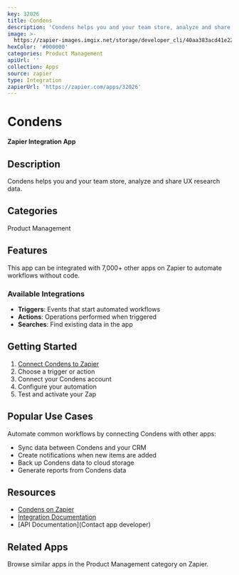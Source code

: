 ```yaml
---
key: 32026
title: Condens
description: 'Condens helps you and your team store, analyze and share UX research data.'
image: >-
  https://zapier-images.imgix.net/storage/developer_cli/40aa383acd41e221f85fec11c8de1b4e.png?auto=format%2Ccompress&ixlib=python-3.0.0&q=50
hexColor: '#000000'
categories: Product Management
apiUrl: ''
collection: Apps
source: zapier
type: Integration
zapierUrl: 'https://zapier.com/apps/32026'
---
```

# Condens

**Zapier Integration App**

## Description

Condens helps you and your team store, analyze and share UX research data.

## Categories

Product Management

## Features

This app can be integrated with 7,000+ other apps on Zapier to automate workflows without code.

### Available Integrations

- **Triggers**: Events that start automated workflows
- **Actions**: Operations performed when triggered
- **Searches**: Find existing data in the app

## Getting Started

1. [Connect Condens to Zapier](https://zapier.com/apps/32026)
2. Choose a trigger or action
3. Connect your Condens account
4. Configure your automation
5. Test and activate your Zap

## Popular Use Cases

Automate common workflows by connecting Condens with other apps:

- Sync data between Condens and your CRM
- Create notifications when new items are added
- Back up Condens data to cloud storage
- Generate reports from Condens data

## Resources

- [Condens on Zapier](https://zapier.com/apps/32026)
- [Integration Documentation](https://zapier.com/apps/32026/integrations)
- [API Documentation](Contact app developer)

## Related Apps

Browse similar apps in the Product Management category on Zapier.
